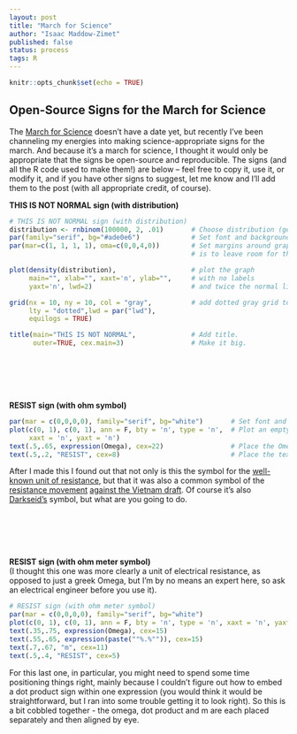 ```yaml
---
layout: post
title: "March for Science"
author: "Isaac Maddow-Zimet"
published: false
status: process
tags: R
---
```



```r
knitr::opts_chunk$set(echo = TRUE)
```

## Open-Source Signs for the March for Science

The [March for Science](https://www.marchforscience.com/) doesn't have a date yet, but recently I've been channeling my energies into making science-appropriate signs for the march. And because it's a march for science, I thought it would only be appropriate that the signs be open-source and reproducible. The signs (and all the R code used to make them!) are below -- feel free to copy it, use it, or modify it, and if you have other signs to suggest, let me know and I'll add them to the post (with all appropriate credit, of course).

**THIS IS NOT NORMAL sign (with distribution)**

```r
# THIS IS NOT NORMAL sign (with distribution)
distribution <- rnbinom(100000, 2, .01)       # Choose distribution (generate whatever you want!)
par(family="serif", bg="#ade0e6")             # Set font and background color
par(mar=c(1, 1, 1, 1), oma=c(0,0,4,0))        # Set margins around graph (the "4" in outer margins 
                                              # is to leave room for the sign title)

plot(density(distribution),                   # plot the graph 
     main="", xlab="", xaxt='n', ylab="",     # with no labels
     yaxt='n', lwd=2)                         # and twice the normal line thickness

grid(nx = 10, ny = 10, col = "gray",          # add dotted gray grid to background 
     lty = "dotted",lwd = par("lwd"), 
     equilogs = TRUE)

title(main="THIS IS NOT NORMAL",              # Add title. 
      outer=TRUE, cex.main=3)                 # Make it big.

```


<br><br><br><br>

**RESIST sign (with ohm symbol)**
```r
par(mar = c(0,0,0,0), family="serif", bg="white")       # Set font and background color
plot(c(0, 1), c(0, 1), ann = F, bty = 'n', type = 'n',  # Plot an empty square
     xaxt = 'n', yaxt = 'n')
text(.5,.65, expression(Omega), cex=22)                 # Place the Omega sign (you may need to futz                                                           with the x and y positions)
text(.5,.2, "RESIST", cex=8)                            # Place the text
```

After I made this I found out that not only is this the symbol for the [well-known unit of resistance](https://en.wikipedia.org/wiki/Ohm), but that it was also a common symbol of the [resistance movement](https://en.wikipedia.org/wiki/Omega) [against the Vietnam draft](http://www.ebay.com/itm/272339661127). Of course it's also [Darkseid's](https://en.wikipedia.org/wiki/Darkseid) symbol, but what are you going to do. 

<br><br><br><br>

**RESIST sign (with ohm meter symbol)**  
(I thought this one was more clearly a unit of electrical resistance, as opposed to just a greek Omega, but I'm by no means an expert here, so ask an electrical engineer before you use it).

```r
# RESIST sign (with ohm meter symbol)
par(mar = c(0,0,0,0), family="serif", bg="white")
plot(c(0, 1), c(0, 1), ann = F, bty = 'n', type = 'n', xaxt = 'n', yaxt = 'n')
text(.35,.75, expression(Omega), cex=15)
text(.55,.65, expression(paste(""%.%"")), cex=15)
text(.7,.67, "m", cex=11)
text(.5,.4, "RESIST", cex=5)
```  

For this last one, in particular, you might need to spend some time positioning things right, mainly because I couldn't figure out how to embed a dot product sign within one expression (you would think it would be straightforward, but I ran into some trouble getting it to look right). So this is a bit cobbled together - the omega, dot product and m are each placed separately and then aligned by eye. 



